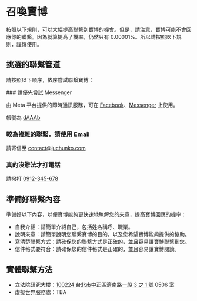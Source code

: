 
# 召喚寶博

按照以下規則，可以大幅提高聯繫到寶博的機會。但是，請注意，寶博可能不會回應你的聯繫。因為就算提高了機率，仍然只有 0.00001%。所以請按照以下規則，謹慎使用。

## 挑選的聯繫管道

請按照以下順序，依序嘗試聯繫寶博：

<Steps>
### 請優先嘗試 Messenger

由 Meta 平台提供的即時通訊服務，可在 [Facebook](https://www.facebook.com/)、[Messenger](https://www.messenger.com/) 上使用。

帳號為 [dAAAb](https://www.facebook.com/dAAAb)

### 較為複雜的聯繫，請使用 Email

請寄信至 [contact@juchunko.com](mailto:contact@juchunko.com)

### 真的沒辦法才打電話

請撥打 [0912-345-678](tel:886912345678)

</Steps>

## 準備好聯繫內容

準備好以下內容，以便寶博能夠更快速地瞭解您的來意，提高寶博回應的機率：

- 自我介紹：請簡單介紹自己，包括姓名稱呼、職業。
- 說明來意：請簡單說明您聯繫寶博的目的，以及您希望寶博能夠提供的協助。
- 寫清楚聯繫方式：請確保您的聯繫方式是正確的，並且容易讓寶博聯繫到您。
- 信件格式要符合：請確保您的信件格式是正確的，並且容易讓寶博閱讀。

## 實體聯繫方法

- 立法院研究大樓：[100224 台北市中正區濟南路一段 3 之 1 號](https://maps.app.goo.gl/PDfkg48LH5gH1ucq7) 0506 室
- 虛擬世界服務處：TBA
